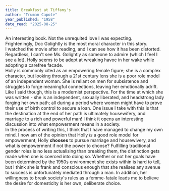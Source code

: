 ```yaml
---
title: Breakfast at Tiffany's
author: "Truman Capote"
year_published: "1958"
date_read: "2025-08-25"
---
```

An interesting book. Not the unrequited love I was expecting.
<br/>
Frighteningly, Doc Golightly is the most moral character in this story.
<br/>
I watched the movie after reading, and I can see how it has been distorted. Regardless, I can't see Ms. Golightly as someone to admire (which I feel I see a lot). 
Holly seems to be adept at wreaking havoc in her wake while adopting a carefree facade.
<br/>
Holly is commonly cited as an empowering female figure; she is a complex character, but looking through a 21st century lens she is a poor role model of an independent woman.
 She is reliant on men for subsistence and struggles to forge meaningful connections, leaving her emotionally adrift. Like I said though, this is a modernist perspective. 
 For the time at which she was written - she is an independent, sexually liberated, and headstrong lady forging her own path; all during a period where women might have to prove their use of birth control to secure a loan. 
 One issue I take with this is that the destination at the end of her path is ultimately housewifery, and marriage to a rich and powerful man! I think it opens an interesting discussion into what empowerment means in a society. 
 <br/>
 In the process of writing this, I think that I have managed to change my own mind. I now am of the opinion that Holly _is_ a good role model for empowerment; 
 Holly **chooses** to pursue marriage and housewivery, and what is empowerment if not the power to choose? Fulfilling traditional gender roles is no less actualising than breaking them, 
 the distinction gets made when one is coerced into doing so. Whether or not her goals have been determined by the 1950s environment she exists within is hard to tell, but I think she is frank and conscious enough that she realises
 any avenue to success is unfortunately mediated through a man. In addition, her willingness to break society's rules as a femme-fatale leads me to believe the desire for domesticity is her own, deliberate choice.